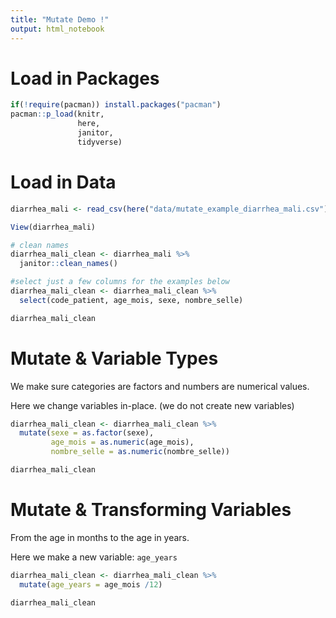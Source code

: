 ```yaml
---
title: "Mutate Demo !"
output: html_notebook
---
```


# Load in Packages

```r
if(!require(pacman)) install.packages("pacman")
pacman::p_load(knitr, 
               here, 
               janitor,
               tidyverse)

```

# Load in Data

```r
diarrhea_mali <- read_csv(here("data/mutate_example_diarrhea_mali.csv"))

View(diarrhea_mali)

# clean names
diarrhea_mali_clean <- diarrhea_mali %>%
  janitor::clean_names()

#select just a few columns for the examples below
diarrhea_mali_clean <- diarrhea_mali_clean %>%
  select(code_patient, age_mois, sexe, nombre_selle)

diarrhea_mali_clean
```

# Mutate & Variable Types

We make sure categories are factors and numbers are numerical values.

Here we change variables in-place. (we do not create new variables)

```r
diarrhea_mali_clean <- diarrhea_mali_clean %>%
  mutate(sexe = as.factor(sexe),
         age_mois = as.numeric(age_mois),
         nombre_selle = as.numeric(nombre_selle))

diarrhea_mali_clean
```

# Mutate & Transforming Variables

From the age in months to the age in years.

Here we make a new variable: `age_years`

```r
diarrhea_mali_clean <- diarrhea_mali_clean %>%
  mutate(age_years = age_mois /12)

diarrhea_mali_clean
```
